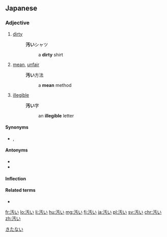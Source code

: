 ==Japanese==
{{ja-kanjitab|きたな|sort=きたない|yomi=kun}}

===Adjective===
{{ja-adj|infl=i|きたない|kyu=污い}}

# [[dirty]]
#: '''汚い'''シャツ
#:: a '''dirty''' shirt
# [[mean]], [[unfair]]
#: '''汚い'''方法
#:: a '''mean''' method
# [[illegible]]
#: '''汚い'''字
#:: an '''illegible''' letter

====Synonyms====
* {{sense|mean}} {{ja-r|卑しい|いやし.い}}, {{ja-r|醜い|みにくい}}

====Antonyms====
* {{ja-r|清い|きよい}}
* {{ja-r|奇麗|きれい}}

====Inflection====
{{ja-i|きたな}}

====Related terms====
* {{ja-r|汚れる|よごれる}}

[[Category:Japanese basic words|きたない]]

[[fr:汚い]]
[[lo:汚い]]
[[li:汚い]]
[[hu:汚い]]
[[mg:汚い]]
[[fj:汚い]]
[[ja:汚い]]
[[pl:汚い]]
[[sv:汚い]]
[[chr:汚い]]
[[zh:汚い]]